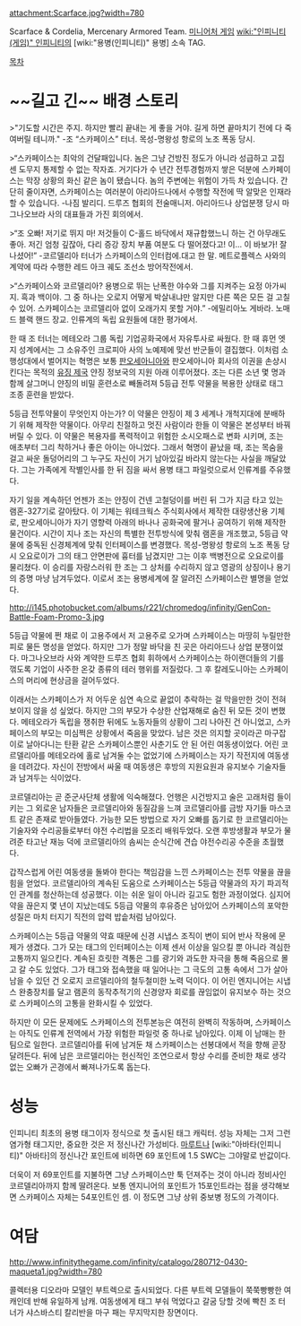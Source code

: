 attachment:Scarface.jpg?width=780

Scarface & Cordelia, Mercenary Armored Team.
[[미니어처 게임]] [[wiki:"인피니티(게임)" 인피니티]]의 [wiki:"용병(인피니티)" 용병] 소속 TAG.

[[목차]]

= ~~길고 긴~~ 배경 스토리 =

>"기도할 시간은 주지. 하지만 빨리 끝내는 게 좋을 거야. 길게 하면 끝마치기 전에 다 죽여버릴 테니까."
-조 “스카페이스” 터너. 목성-명왕성 항로의 노조 폭동 당시.

>“스카페이스는 최악의 건달패입니다. 놈은 그냥 건방진 정도가 아니라 성급하고 고집 센 도무지 통제할 수 없는 작자죠. 거기다가 수 년간 전투경험까지 쌓은 덕분에 스카페이스는 막장 상황의 화신 같은 놈이 됐습니다. 놈의 주변에는 위험이 가득 차 있습니다. 간단히 줄이자면, 스카페이스는 여러분이 아리아드나에서 수행할 작전에 딱 알맞은 인재라 할 수 있습니다.
-나짐 발리디. 드루즈 협회의 전술매니저. 아리아드나 상업분쟁 당시 마그나오브라 사의 대표들과 가진 회의에서.

>“조 오빠! 저기로 뛰지 마! 저것들이 C-홀드 바닥에서 재규합했느니 하는 건 아무래도 좋아. 저긴 엄청 깊잖아, 다리 증강 장치 부품 여분도 다 떨어졌다고! 이... 이 바보가! 잘나셨어!”
-코르델리아 터너가 스카페이스의 인터컴에.대고 한 말. 메트로플렉스 사와의 계약에 따라 수행한 레드 아크 궤도 조선소 방어작전에서.

>“스카페이스와 코르델리아? 용병으로 뛰는 난폭한 야수와 그를 지켜주는 요정 아가씨지. 흑과 백이야. 그 중 하나는 오로지 어떻게 박살내냐만 알지만 다른 쪽은 모든 걸 고칠 수 있어. 스카페이스는 코르델리아 없이 오래가지 못할 거야.”
-에밀리아노 게바라. 노매드 블랙 핸드 장교. 인류계의 독립 요원들에 대한 평가에서.


한 때 조 터너는 메테오라 그룹 독립 기업공화국에서 자유투사로 싸웠다. 한 때 휴먼 엣지 성계에서는 그 소유주인 크로피아 사의 노예제에 맞선 반군들이 결집했다. 이처럼 소행성대에서 벌어지는 혁명은 보통 [[판오세아니아]]와 판오세아니아 회사의 이권을 손상시킨다는 목적의 [[유징 제국]] 얀징 정보국의 지원 아래 이루어졌다. 조는 다른 소년 몇 명과 함께 살그머니 얀징의 비밀 훈련소로 빼돌려져 5등급 전투 약물을 복용한 상태로 태그 조종 훈련을 받았다. 

5등급 전투약물이 무엇인지 아는가? 이 약물은 얀징이 제 3 세계나 개척지대에 분배하기 위해 제작한 약물이다. 아무리 친절하고 멋진 사람이라 한들 이 약물은 본성부터 바꿔버릴 수 있다. 이 약물은 복용자를 폭력적이고 위험한 소시오패스로 변화 시키며, 조는 애초부터 그리 착하거나 좋은 아이는 아니었다. 그래서 혁명이 끝났을 때, 조는 목숨을 걸고 싸운 돌덩어리의 그 누구도 자신이 거기 남아있길 바라지 않는다는 사실을 깨달았다. 그는 가족에게 작별인사를 한 뒤 짐을 싸서 용병 태그 파일럿으로서 인류계를 주유했다.

자기 일을 계속하던 언젠가 조는 얀징이 건넨 고철덩이를 버린 뒤 그가 지금 타고 있는 램혼-327기로 갈아탔다. 이 기체는 워테크웍스 주식회사에서 제작한 대량생산용 기체로, 판오세아니아가 자기 영향력 아래의 바나나 공화국에 팔거나 공여하기 위해 제작한 물건이다. 시간이 지나 조는 자신의 특별한 전투방식에 맞춰 램혼을 개조했고, 5등급 약물에 중독된 신경체계에 맞춰 인터페이스를 변경했다. 목성-명왕성 항로의 노조 폭동 당시 오요로이가 그의 태그 안면판에 흉터를 남겼지만 그는 이후 백병전으로 오요로이를 물리쳤다. 이 승리를 자랑스러워 한 조는 그 상처를 수리하지 않고 영광의 상징이나 용기의 증명 마냥  남겨두었다. 이로서 조는 용병세계에 잘 알려진 스카페이스란 별명을 얻었다. 

http://i145.photobucket.com/albums/r221/chromedog/infinity/GenCon-Battle-Foam-Promo-3.jpg

5등급 약물에 쩐 채로 이 고용주에서 저 고용주로 오가며 스카페이스는 마땅히 누릴만한 피로 물든 명성을 얻었다. 하지만 그가 정말 바닥을 친 곳은 아리아드나 상업 분쟁이었다. 마그나오브라 사와 계약한 드루즈 협회 휘하에서 스카페이스는 하이랜더들의 기를 꺾도록 기업이 사주한 온갖 종류의 테러 행위를 저질렀다. 그 후 칼레도니아는 스카페이스의 머리에 현상금을 걸어두었다.

이래서는 스카페이스가 저 어두운 심연 속으로 끝없이 추락하는 걸 막을만한 것이 전혀 보이지 않을 성 싶었다. 하지만 그의 부모가 수상한 산업재해로 숨진 뒤 모든 것이 변했다. 메테오라가 독립을 쟁취한 뒤에도 노동자들의 상황이 그리 나아진 건 아니었고, 스카페이스의 부모는 미심쩍은 상황에서 죽음을 맞았다. 남은 것은 의지할 곳이라곤 마구잡이로 날아다니는 탄환 같은 스카페이스뿐인 사춘기도 안 된 어린 여동생이었다. 어린 코르델리아를 메테오라에 홀로 남겨둘 수는 없었기에 스카페이스는 자기 작전지에 여동생을 데려갔다. 자신이 전방에서 싸울 때 여동생은 후방의 지원요원과 유지보수 기술자들과 남겨두는 식이었다.

코르델리아는 곧 준군사단체 생활에 익숙해졌다. 언행은 시건방지고 술은 고래처럼 들이키는 그 외로운 남자들은 코르델리아와 동질감을 느껴 코르델리아를 금방 자기들 마스코트 같은 존재로 받아들였다. 가능한 모든 방법으로 자기 오빠를 돕기로 한 코르델리아는 기술자와 수리공들로부터 야전 수리법을 모조리 배워두었다. 오랜 후방생활과 부모가 물려준 타고난 재능 덕에 코르델리아의 솜씨는 순식간에 견습 야전수리공 수준을 초월했다.

갑작스럽게 어린 여동생을 돌봐야 한다는 책임감을 느낀 스카페이스는 전투 약물을 끊을 힘을 얻었다. 코르델리아의 계속된 도움으로 스카페이스는 5등급 약물과의 자기 파괴적인 관계를 청산하는데 성공했다. 이는 쉬운 일이 아니라 길고도 험한 과정이었다. 심지어 약을 끊은지 몇 년이 지났는데도 5등급 약물의 후유증은 남아있어 스카페이스의 포악한 성질은 마치 터지기 직전의 압력 밥솥처럼 남아있다.

스카페이스는 5등급 약물의 약효 때문에 신경 시냅스 조직이 변이 되어 반사 작용에 문제가 생겼다. 그가 모는 태그의 인터페이스는 이제 센서 이상을 일으킬 뿐 아니라 격심한 고통까지 일으킨다. 계속된 흐릿한 격통은 그를 광기와 과도한 자극을 통해 죽음으로 몰고 갈 수도 있었다. 그가 태그와 접속했을 때 일어나는 그 극도의 고통 속에서 그가 살아남을 수 있던 건 오로지 코르델리아의 철두철미한 노력 덕이다. 이 어린 엔지니어는 시냅스 완충장치를 달고 램혼의 동작추적기의 신경양자 회로를 끊임없이 유지보수 하는 것으로 스카페이스의 고통을 완화시킬 수 있었다. 

하지만 이 모든 문제에도 스카페이스의 전투본능은 여전히 완벽히 작동하며, 스카페이스는 아직도 인류계 전역에서 가장 위험한 파일럿 중 하나로 남아있다. 이제 이 남매는 한 팀으로 일한다. 코르델리아를 뒤에 남겨둔 채 스카페이스는 선봉대에서 적을 향해 곧장 달려든다. 뒤에 남은 코르델리아는 헌신적인 조연으로서 항상 수리를 준비한 채로 생각 없는 오빠가 곤경에서 빠져나가도록 돕는다.

= 성능 =

인피니티 최초의 용병 태그이자 정식으로 첫 출시된 태그 캐릭터. 성능 자체는 그저 그런 염가형 태그지만, 중요한 것은 저 정신나간 가성비다. [[마루트]]나 [wiki:"아바타(인피니티)" 아바타]의 정신나간 포인트에 비하면 69 포인트에 1.5 SWC는 그야말로 반값이다.

더욱이 저 69포인트를 지불하면 그냥 스카페이스만 툭 던져주는 것이 아니라 정비사인 코르델리아까지 함께 딸려온다. 보통 엔지니어의 포인트가 15포인트라는 점을 생각해보면 스카페이스 자체는 54포인트인 셈. 이 정도면 그냥 상위 중보병 정도의 가격이다.

= 여담 =

http://www.infinitythegame.com/infinity/catalogo/280712-0430-maqueta1.jpg?width=780

콜렉터용 디오라마 모델인 부트렉으로 출시되었다. 다른 부트렉 모델들이 쭉쭉빵빵한 여캐인데 반해 유일하게 남캐. 여동생에게 태그 부숴 먹었다고 갈굼 당할 것에 빡친 조 터너가 샤스바스티 칼리반을 마구 패는 무지막지한 장면이다. 
